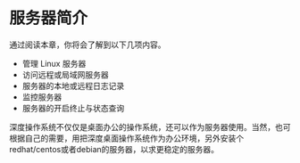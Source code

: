 # 服务器\index{服务器}简介 {#chap:server-intro}

通过阅读本章，你将会了解到以下几项内容。

- 管理 Linux 服务器
- 访问远程或局域网服务器
- 服务器的本地或远程日志记录
- 监控服务器
- 服务器的开启终止与状态查询

深度操作系统不仅仅是桌面办公的操作系统，还可以作为服务器使用。当然，也可根据自己的需要，用把深度桌面操作系统作为办公环境，另外安装个redhat/centos或者debian的服务器，以求更稳定的服务器。